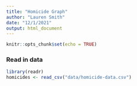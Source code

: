 ```yaml
---
title: "Homicide Graph"
author: "Lauren Smith"
date: "12/1/2021"
output: html_document
---
```


```r
knitr::opts_chunk$set(echo = TRUE)
```

### Read in data
```r
library(readr)
homicides <- read_csv("data/homicide-data.csv")
```

